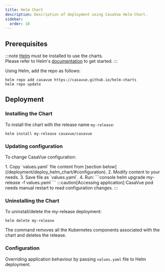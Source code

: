 ```yaml
---
title: Helm Chart
description: Description of deployment using CasaVue Helm Chart.
sidebar:
  order: 10
---
```




## Prerequisites

:::note
[Helm](https://helm.sh) must be installed to use the charts.  
Please refer to Helm's [documentation](https://helm.sh/docs/) to get started.
:::
  
Using Helm, add the repo as follows:

```console
helm repo add casavue https://casavue.github.io/helm-charts
helm repo update
```

## Deployment
### Installing the Chart

To install the chart with the release name `my-release`:

```console
helm install my-release casavue/casavue
```
### Updating configuration

To change CasaVue configuration:

<Steps>
1. Copy `values.yaml` file content from [section below](/deployment/deploy_helm_chart/#configuration).
2. Modify content to your needs.
3. Save file as `values.yaml`.
4. Run:
   ```console
   helm upgrade my-release -f values.yaml
   ```
 </Steps>
:::caution[Accessing application]
CasaVue pod needs manual restart to read configuration changes.
:::

### Uninstalling the Chart

To uninstall/delete the my-release deployment:

```console
helm delete my-release
```


The command removes all the Kubernetes components associated with the chart and deletes the release.

### Configuration
Overriding application behaviour by passing `values.yaml` file to Helm deployment.
<Code code={importedChartValues} lang="yaml" title="values.yaml" />
